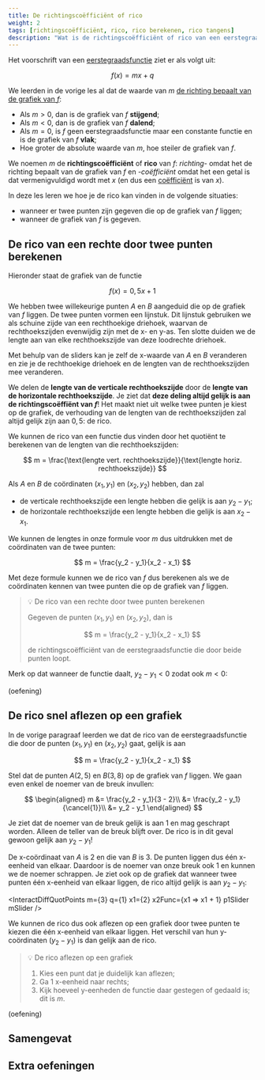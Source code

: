 ```yaml
---
title: De richtingscoëfficiënt of rico
weight: 2
tags: [richtingscoëfficiënt, rico, rico berekenen, rico tangens]
description: "Wat is de richtingscoëfficiënt of rico van een eerstegraadsfunctie en hoe kan je die rico berekenen?"
---
```


Het voorschrift van een [eerstegraadsfunctie](../intro) ziet er als volgt uit:

$$
f(x) = mx + q
$$

We leerden in de vorige les al dat de waarde van $m$ [de richting bepaalt van de grafiek van $f$](../grafiek#invloed-van-m-op-de-grafiek):

- Als $m\gt 0$, dan is de grafiek van $f$ **stijgend**;
- Als $m\lt 0$, dan is de grafiek van $f$ **dalend**;
- Als $m = 0$, is $f$ geen eerstegraadsfunctie maar een constante functie en is de grafiek van $f$ **vlak**;
- Hoe groter de absolute waarde van $m$, hoe steiler de grafiek van $f$.

We noemen $m$ de **richtingscoëfficiënt** of **rico** van $f$: *richting-* omdat het de richting bepaalt van de grafiek van $f$ en *-coëfficiënt* omdat het een getal is dat vermenigvuldigd wordt met $x$ (en dus een [coëfficiënt](../../eentermen/eenterm/#coëfficiënt-en-lettergedeelte) is van $x$).

In deze les leren we hoe je de rico kan vinden in de volgende situaties:

- wanneer er twee punten zijn gegeven die op de grafiek van $f$ liggen;
- wanneer de grafiek van $f$ is gegeven.

## De rico van een rechte door twee punten berekenen

Hieronder staat de grafiek van de functie

$$
f(x) = 0{,}5 x + 1
$$

We hebben twee willekeurige punten $A$ en $B$ aangeduid die op de grafiek van $f$ liggen. De twee punten vormen een lijnstuk. Dit lijnstuk gebruiken we als schuine zijde van een rechthoekige driehoek, waarvan de rechthoekszijden evenwijdig zijn met de x- en y-as. Ten slotte duiden we de lengte aan van elke rechthoekszijde van deze loodrechte driehoek.

Met behulp van de sliders kan je zelf de x-waarde van $A$ en $B$ veranderen en zie je de rechthoekige driehoek en de lengten van de rechthoekszijden mee veranderen.


<InteractDiffQuotPoints m={0.5} q={1} x1={-1} x2={4} p1Slider p2Slider />

We delen de **lengte van de verticale rechthoekszijde** door de **lengte van de horizontale rechthoekszijde**. Je ziet dat **deze deling altijd gelijk is aan de richtingscoëffiënt van $f$**! Het maakt niet uit welke twee punten je kiest op de grafiek, de verhouding van de lengten van de rechthoekszijden zal altijd gelijk zijn aan $0{,}5$: de rico.

We kunnen de rico van een functie dus vinden door het quotiënt te berekenen van de lengten van die rechthoekszijden:

$$
m = \frac{\text{lengte vert. rechthoekszijde}}{\text{lengte horiz. rechthoekszijde}}
$$

Als $A$ en $B$ de coördinaten $(x_1, y_1)$ en $(x_2, y_2)$ hebben, dan zal

- de verticale rechthoekszijde een lengte hebben die gelijk is aan $y_2 - y_1$;
- de horizontale rechthoekszijde een lengte hebben die gelijk is aan $x_2 - x_1$.

We kunnen de lengtes in onze formule voor $m$ dus uitdrukken met de coördinaten van de twee punten:

$$
m = \frac{y_2 - y_1}{x_2 - x_1}
$$

Met deze formule kunnen we de rico van $f$ dus berekenen als we de coördinaten kennen van twee punten die op de grafiek van $f$ liggen.

> 💡 De rico van een rechte door twee punten berekenen
>
> Gegeven de punten $(x_1, y_1)$ en $(x_2, y_2)$, dan is
>
> $$
> m = \frac{y_2 - y_1}{x_2 - x_1}
> $$
>
> de richtingscoëfficiënt van de eerstegraadsfunctie die door beide punten loopt.

Merk op dat wanneer de functie daalt, $y_2 - y_1 \lt 0$ zodat ook $m\lt 0$:

<InteractDiffQuotPoints m={-2} q={1} x1={-1} x2={4} p1Slider p2Slider />

(oefening)


## De rico snel aflezen op een grafiek

In de vorige paragraaf leerden we dat de rico van de eerstegraadsfunctie die door de punten $(x_1, y_1)$ en $(x_2, y_2)$ gaat, gelijk is aan

$$
m = \frac{y_2 - y_1}{x_2 - x_1}
$$

Stel dat de punten $A(2, 5)$ en $B(3, 8)$ op de grafiek van $f$ liggen. We gaan even enkel de noemer van de breuk invullen:

$$
\begin{aligned}
m &= \frac{y_2 - y_1}{3 - 2}\\
  &= \frac{y_2 - y_1}{\cancel{1}}\\
  &= y_2 - y_1
\end{aligned}
$$

Je ziet dat de noemer van de breuk gelijk is aan $1$ en mag geschrapt worden. Alleen de teller van de breuk blijft over. De rico is in dit geval gewoon gelijk aan $y_2 - y_1$!

De x-coördinaat van $A$ is $2$ en die van $B$ is $3$. De punten liggen dus één x-eenheid van elkaar. Daardoor is de noemer van onze breuk ook $1$ en kunnen we de noemer schrappen. Je ziet ook op de grafiek dat wanneer twee punten één x-eenheid van elkaar liggen, de rico altijd gelijk is aan $y_2-y_1$:

<InteractDiffQuotPoints m={3} q={1} x1={2} x2Func={x1 => x1 + 1} p1Slider mSlider />

We kunnen de rico dus ook aflezen op een grafiek door twee punten te kiezen die één x-eenheid van elkaar liggen. Het verschil van hun y-coördinaten ($y_2 - y_1$) is dan gelijk aan de rico.

> 💡 De rico aflezen op een grafiek
>
> 1. Kies een punt dat je duidelijk kan aflezen;
> 2. Ga 1 x-eenheid naar rechts;
> 3. Kijk hoeveel y-eenheden de functie daar gestegen of gedaald is; dit is $m$.


(oefening)


## Samengevat


## Extra oefeningen


